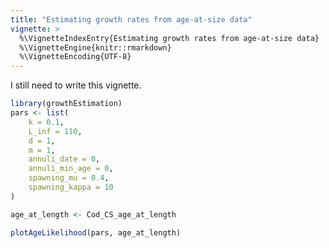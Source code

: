 ```yaml
---
title: "Estimating growth rates from age-at-size data"
vignette: >
  %\VignetteIndexEntry{Estimating growth rates from age-at-size data}
  %\VignetteEngine{knitr::rmarkdown}
  %\VignetteEncoding{UTF-8}
---
```


I still need to write this vignette.

```r
library(growthEstimation)
pars <- list(
    k = 0.1,
    L_inf = 110,
    d = 1,
    m = 1,
    annuli_date = 0,
    annuli_min_age = 0,
    spawning_mu = 0.4,
    spawning_kappa = 10
)

age_at_length <- Cod_CS_age_at_length

plotAgeLikelihood(pars, age_at_length)
```

